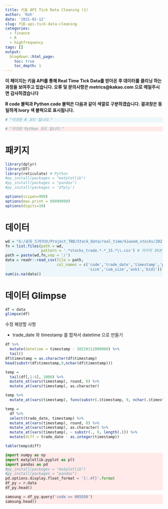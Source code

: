 ```yaml
---
title: 키움 API Tick Data Cleaning (1)
author: 'Roh'
date: '2021-01-12'
slug: 키움-api-tick-data-cleaning
categories:
  - finance
  - R
  - highfrequency
tags: []
output:
  blogdown::html_page:
    toc: true
    toc_depth: 1
---
```

<style>
div.rcode pre { background-color:#fffff0; }
div.rcode pre.r { background-color:#EDF6FA; }
</style>

<style>
div.pycode pre { background-color:#fffff0; }
div.pycode pre.python { background-color:#FFE9E9; }
</style>

**이 페이지는 키움 API를 통해 Real Time Tick Data를 받아온 후 데이터를 클리닝 하는 과정을 보여주고 있습니다. 오류 및 문의사항은 metrics@kakao.com 으로 메일주시면 감사하겠습니다**

**R code 블럭과 Python code 블럭은 다음과 같이 색깔로 구분하겠습니다. 결과창은 동일하게 Ivory 색 블럭으로 표시됩니다.**

<div class = "rcode">
```r
# "이것은 R 코드 입니다."
```
</div>

<div class = "pycode">
```python
# "이것은 Python 코드 입니다."
```
</div>

# 패키지
```r
library(dplyr)
library(DT)
library(reticulate) # Python
#py_install(packages = "matplotlib")
#py_install(packages = "pandas")
#py_install(packages = 'dfply')

options(scipen=999)
options(max.print = 99999999)
options(digits=10)
```

# 데이터
<div class = "rcode">
```r
wd = "G:/공유 드라이브/Project_TBD/Stock_Data/real_time/kiwoom_stocks/2021-01-12"
fn = list.files(path = wd,
                pattern = '.*stocks_trade.*.*_15.*\\.csv') # 마지막 30분 틱데이터 가지고오기
path = paste(wd,fn,sep = '/')
data = readr::read_csv(file = path, 
                       col_names = c('code','trade_date','timestamp','price','open','high','low',
                                     'size','cum_size','ask1','bid1'))
sum(is.na(data))
```
</div>

# 데이터 Glimpse
```r
df = data
glimpse(df)
```

수정 해양할 사항

- trade_date 와 timestamp 를 합쳐서 datetime 으로 만들기

```r
df %>%
  mutate(datetime = timestamp - 20210112000000) %>%
  tail()
df$timestamp = as.character(df$timestamp)
head(substr(df$timestamp,9,nchar(df$timestamp)))
```


```r
temp =
  tail(df[,1:4], 1000) %>%
  mutate_at(vars(timestamp), round, 0) %>%
  mutate_at(vars(timestamp), as.character)

temp %>%
  mutate_at(vars(timestamp), funs(substr(.$timestamp, 9, nchar(.$timestamp))))
```

```r
temp =
  df %>%
  select(trade_date, timestamp) %>%
  mutate_at(vars(timestamp), round, 0) %>%
  mutate_at(vars(timestamp), as.character) %>%
  mutate_at(vars(timestamp), ~ substr(., 9, length(.))) %>%
  mutate(diff = trade_date - as.integer(timestamp))
```

```r
table(temp$diff)
```

<div class = "pycode">
```python
import numpy as np
import matplotlib.pyplot as plt
import pandas as pd
#py_install(packages = "matplotlib")
#py_install(packages = "pandas")
pd.options.display.float_format = '{:.4f}'.format
df_py = r.data
df_py.head()
```
</div>

<div class = "pycode">
```python
samsung = df_py.query('code == 005930')
samsung.head()
```
</div>

<div class = "pycode">
```python
```
</div>